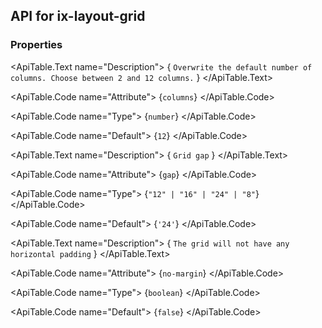 
## API for ix-layout-grid

### Properties

<ApiTable id="property-columns">
  <ApiTable.PropertyHeader name="columns" singleFramework="">
  </ApiTable.PropertyHeader>

  <ApiTable.Text name="Description">
    { `Overwrite the default number of columns. Choose between 2 and 12 columns.` }
  </ApiTable.Text>

  <ApiTable.Code name="Attribute">
    {`columns`}
  </ApiTable.Code>

  <ApiTable.Code name="Type">
   {`number`}
  </ApiTable.Code>

  <ApiTable.Code name="Default">
    {`12`}
  </ApiTable.Code>

</ApiTable>
<ApiTable id="property-gap">
  <ApiTable.PropertyHeader name="gap" singleFramework="">
  </ApiTable.PropertyHeader>

  <ApiTable.Text name="Description">
    { `Grid gap` }
  </ApiTable.Text>

  <ApiTable.Code name="Attribute">
    {`gap`}
  </ApiTable.Code>

  <ApiTable.Code name="Type">
   {`"12" | "16" | "24" | "8"`}
  </ApiTable.Code>

  <ApiTable.Code name="Default">
    {`'24'`}
  </ApiTable.Code>

</ApiTable>
<ApiTable id="property-noMargin">
  <ApiTable.PropertyHeader name="noMargin" singleFramework="">
  </ApiTable.PropertyHeader>

  <ApiTable.Text name="Description">
    { `The grid will not have any horizontal padding` }
  </ApiTable.Text>

  <ApiTable.Code name="Attribute">
    {`no-margin`}
  </ApiTable.Code>

  <ApiTable.Code name="Type">
   {`boolean`}
  </ApiTable.Code>

  <ApiTable.Code name="Default">
    {`false`}
  </ApiTable.Code>

</ApiTable>



